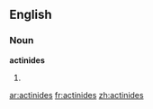==English==

===Noun===
'''actinides'''

# {{plural of|[[actinide]]}}

[[ar:actinides]]
[[fr:actinides]]
[[zh:actinides]]